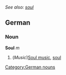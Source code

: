 ''See also: [[soul]]''
==German==
===Noun===
'''Soul''' ''m''
#(''Music'')[[soul music|Soul music]], [[soul]]

[[Category:German nouns]]